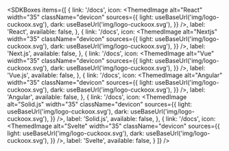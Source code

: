 
<SDKBoxes
  items={[
        {
      link: '/docs',
      icon: <ThemedImage
            alt="React"
            width="35"
            className="devicon"
            sources={{
              light: useBaseUrl('img/logo-cuckoox.svg'),
              dark: useBaseUrl('img/logo-cuckoox.svg'),
            }}
          />,
      label: 'React',
      available: false,
    },
    {
      link: '/docs',
      icon: <ThemedImage
            alt="Nextjs"
            width="35"
            className="devicon"
            sources={{
              light: useBaseUrl('img/logo-cuckoox.svg'),
              dark: useBaseUrl('img/logo-cuckoox.svg'),
            }}
          />,
      label: 'Next.js',
      available: false,
    },
    {
      link: '/docs',
      icon: <ThemedImage
            alt="Vue"
            width="35"
            className="devicon"
            sources={{
              light: useBaseUrl('img/logo-cuckoox.svg'),
              dark: useBaseUrl('img/logo-cuckoox.svg'),
            }}
          />,
      label: 'Vue.js',
      available: false,
    },
        {
      link: '/docs',
      icon: <ThemedImage
            alt="Angular"
            width="35"
            className="devicon"
            sources={{
              light: useBaseUrl('img/logo-cuckoox.svg'),
              dark: useBaseUrl('img/logo-cuckoox.svg'),
            }}
          />,
      label: 'Angular',
      available: false,
    },
        {
      link: '/docs',
      icon: <ThemedImage
            alt="Solid.js"
            width="35"
            className="devicon"
            sources={{
              light: useBaseUrl('img/logo-cuckoox.svg'),
              dark: useBaseUrl('img/logo-cuckoox.svg'),
            }}
          />,
      label: 'Solid.js',
      available: false,
    },
        {
      link: '/docs',
      icon: <ThemedImage
            alt="Svelte"
            width="35"
            className="devicon"
            sources={{
              light: useBaseUrl('img/logo-cuckoox.svg'),
              dark: useBaseUrl('img/logo-cuckoox.svg'),
            }}
          />,
      label: 'Svelte',
      available: false,
    }
  ]}
/>
